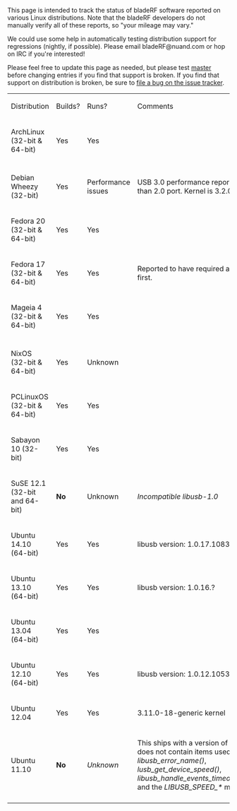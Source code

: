 This page is intended to track the status of bladeRF software reported on various Linux distributions. Note that the bladeRF developers do not manually verify all of these reports, so "your mileage may vary."

We could use some help in automatically testing distribution support for regressions (nightly, if possible). Please email bladeRF@nuand.com or hop on IRC if you're interested!

Please feel free to update this page as needed, but please test [https://github.com/nuand/bladerf/tree/master master] before changing entries if you find that support is broken.  If you find that support on distribution is broken, be sure to [https://github.com/Nuand/bladeRF/issues/new file a bug on the issue tracker].

{| class="wikitable"
| Distribution
| Builds?
| Runs?
| Comments
|-
| ArchLinux (32-bit & 64-bit)
| Yes
| Yes
| 
|-
|-
| Debian Wheezy (32-bit)
| Yes
| Performance issues
| USB 3.0 performance reported to be worse than 2.0 port. Kernel is 3.2.0-4-686-pae
|-
| Fedora 20 (32-bit & 64-bit)
| Yes
| Yes
| 
|-
| Fedora 17 (32-bit & 64-bit)
| Yes
| Yes
| Reported to have required a kernel upgrade first.
|-
| Mageia 4 (32-bit & 64-bit)
| Yes
| Yes
|
|-
|-
| NixOS (32-bit & 64-bit)
| Yes
| Unknown
| 
|-
| PCLinuxOS (32-bit & 64-bit)
| Yes
| Yes
| 
|-
| Sabayon 10 (32-bit)
| Yes
| Yes
|
|-
| SuSE 12.1 (32-bit and 64-bit)
| '''No'''
| Unknown
| ''Incompatible libusb-1.0''
|-
| Ubuntu 14.10 (64-bit)
| Yes
| Yes
| libusb version: 1.0.17.10830
|-
| Ubuntu 13.10 (64-bit)
| Yes
| Yes
| libusb version: 1.0.16.?
|-
| Ubuntu 13.04 (64-bit)
| Yes
| Yes
|
|-
| Ubuntu 12.10 (64-bit)
| Yes
| Yes
| libusb version: 1.0.12.10532
|-
| Ubuntu 12.04
| Yes
| Yes
| 3.11.0-18-generic kernel
|-
| Ubuntu 11.10
| '''No'''
| ''Unknown''
| This ships with a version of libusb which does not contain items used in libbladeRF: ''libusb_error_name()'', ''lusb_get_device_speed()'', ''libusb_handle_events_timeout_completed()'', and the ''LIBUSB_SPEED_*'' macros
|-
|}
